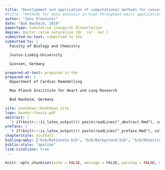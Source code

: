 ```yaml
---
title: "Development and application of computational methods for cancer subtype detection from high throughput-omics data"
#title: "Methods for data analysis in high throughput-omics applications"
author: "Jens Preussner"
date: "Bad Nauheim, 2019"
papertype: Cumulative inaugural dissertation
degree: Doctor rerum naturalium (Dr. rer. nat.)
submitted-to-text: submitted to the
submitted-to: |
  Faculty of Biology and Chemistry

  Justus-Liebig-University

  Giessen, Germany

prepared-at-text: prepared in the
prepared-at: |
  Department of Cardiac Remodelling

  Max Planck Insititute for Heart and Lung Research

  Bad Nauheim, Germany

site: bookdown::bookdown_site
logo: header-thesis.pdf
abstract: |
  `r if(knitr:::is_latex_output()) paste(readLines("_abstract.Rmd"), collapse = '\n  ')`
preface: | 
  `r if(knitr:::is_latex_output()) paste(readLines("_preface.Rmd"), collapse = '\n  ')`
chapterstyle: southall
bibliography: ["bib/Rationale.bib", "bib/Background.bib", "bib/Objectives.bib", "bib/Discussion.bib"]
biblio-style: "apalike"
link-citations: true
---
```


```r
knitr::opts_chunk$set(echo = FALSE, message = FALSE, warning = FALSE, error = FALSE)
```
